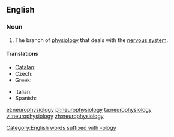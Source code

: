 ==English==
{{wikipedia}}
===Noun===
{{en-noun|-}}

# {{context|physiology|neuroscience}} The branch of [[physiology]] that deals with the [[nervous system]].

====Translations====
{{trans-top|branch of physiology that deals with the nervous system}}
* [[Catalan]]: {{t|ca|neurofisiologia|f}}
* Czech: {{t-|cs|neurofyziologie|f}}
* Greek: {{t+|el|νευροφυσιολογία|f|tr=nevrofisiología}}
{{trans-mid}}
* Italian: {{t-|it|neurofisiologia|f}}
* Spanish: {{t|es|neurofisiología|f}}
{{trans-bottom}}

[[et:neurophysiology]]
[[pl:neurophysiology]]
[[ta:neurophysiology]]
[[vi:neurophysiology]]
[[zh:neurophysiology]]
[[Category:English words suffixed with -ology]]